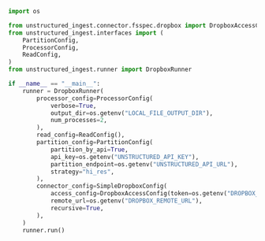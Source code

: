 ```python Python Ingest v1
import os

from unstructured_ingest.connector.fsspec.dropbox import DropboxAccessConfig, SimpleDropboxConfig
from unstructured_ingest.interfaces import (
    PartitionConfig,
    ProcessorConfig,
    ReadConfig,
)
from unstructured_ingest.runner import DropboxRunner

if __name__ == "__main__":
    runner = DropboxRunner(
        processor_config=ProcessorConfig(
            verbose=True,
            output_dir=os.getenv("LOCAL_FILE_OUTPUT_DIR"),
            num_processes=2,
        ),
        read_config=ReadConfig(),
        partition_config=PartitionConfig(
            partition_by_api=True,
            api_key=os.getenv("UNSTRUCTURED_API_KEY"),
            partition_endpoint=os.getenv("UNSTRUCTURED_API_URL"),
            strategy="hi_res",
        ),
        connector_config=SimpleDropboxConfig(
            access_config=DropboxAccessConfig(token=os.getenv("DROPBOX_ACCESS_TOKEN")),
            remote_url=os.getenv("DROPBOX_REMOTE_URL"),
            recursive=True,
        ),
    )
    runner.run()
```
